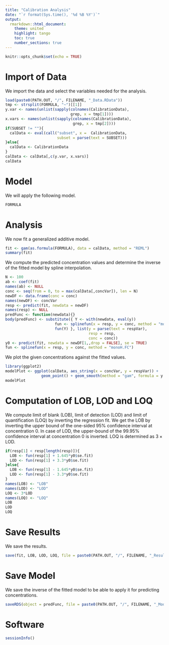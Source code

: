 ```yaml
---
title: "Calibration Analysis"
date: "`r format(Sys.time(), '%d %B %Y')`"
output:
  rmarkdown::html_document:
    theme: united
    highlight: tango
    toc: true
    number_sections: true
---
```

  
```r
knitr::opts_chunk$set(echo = TRUE)
```

# Import of Data

We import the data and select the variables needed for the analysis.
```r
load(paste0(PATH.OUT, "/", FILENAME, "_Data.RData"))
tmp <- strsplit(FORMULA, "~")[[1]]
y.var <- names(unlist(sapply(colnames(CalibrationData), 
                             grep, x = tmp[1])))
x.vars <- names(unlist(sapply(colnames(CalibrationData), 
                              grep, x = tmp[2])))
if(SUBSET != ""){
  calData <- eval(call("subset", x =  CalibrationData,
                       subset = parse(text = SUBSET)))
}else{
  calData <- CalibrationData
}
calData <- calData[,c(y.var, x.vars)]
calData
```

# Model

We will apply the following model.
```r
FORMULA
```

# Analysis

We now fit a generalized additive model.
```r
fit <- gam(as.formula(FORMULA), data = calData, method = "REML")
summary(fit)
```

We compute the predicted concentration values and determine the inverse of the 
fitted model by spline interpolation.
```r
N <- 100
ab <- coef(fit)
names(ab) <- NULL
conc <- seq(from = 0, to = max(calData[,concVar]), len = N)
newDF <- data.frame(conc = conc)
names(newDF) <- concVar
resp <- predict(fit, newdata = newDF)
names(resp) <- NULL
predFunc <- function(newdata){}
body(predFunc) <- substitute({ Y <- with(newdata, eval(y))
                      fun <- splinefun(x = resp, y = conc, method = "monoH.FC")
                      fun(Y) }, list(y = parse(text = respVar),
                                     resp = resp,
                                     conc = conc))
y0 <- predict(fit, newdata = newDF[1,,drop = FALSE], se = TRUE)
fun <- splinefun(x = resp, y = conc, method = "monoH.FC")
```

We plot the given concentrations against the fitted values.
```r
library(ggplot2)
modelPlot <- ggplot(calData, aes_string(x = concVar, y = respVar)) +
                geom_point() + geom_smooth(method = "gam", formula = y ~ s(x, k = k))
modelPlot
```

# Computation of LOB, LOD and LOQ

We compute limit of blank (LOB), limit of detection (LOD) and limit of 
quantification (LOQ) by inverting the regression fit. We get the LOB by inverting 
the upper bound of the one-sided 95\% confidence interval at concentration $0$. 
In case of LOD, the upper-bound of the 99.95\% confidence interval at 
concentration $0$ is inverted. LOQ is determined as $3\times\textrm{LOD}$.
```r
if(resp[1] < resp[length(resp)]){
  LOB <- fun(resp[1] + 1.645*y0$se.fit)
  LOD <- fun(resp[1] + 3.3*y0$se.fit)
}else{
  LOB <- fun(resp[1] - 1.645*y0$se.fit)
  LOD <- fun(resp[1] - 3.3*y0$se.fit)
}
names(LOB) <- "LOB"
names(LOD) <- "LOD"
LOQ <- 3*LOD
names(LOQ) <- "LOQ"
LOB
LOD
LOQ
```

# Save Results

We save the results.
```r
save(fit, LOB, LOD, LOQ, file = paste0(PATH.OUT, "/", FILENAME, "_Results.RData"))
```

# Save Model

We save the inverse of the fitted model to be able to apply it for predicting
concentrations.
```r
saveRDS(object = predFunc, file = paste0(PATH.OUT, "/", FILENAME, "_Model.rds"))
```

# Software

```r
sessionInfo()
```

